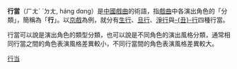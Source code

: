 {{unreferenced|time=2012-4-23}}

'''行當'''（ㄏㄤˊ ˙ㄉㄤ, háng dɑng）是[[中國|中國]][[戲曲|戲曲]]的術語，指[[戲曲|戲曲]]中各演出角色的「分類」，簡稱為「'''行'''」。以[[京戲|京戲]]為例，就分有[[生_(中國戲曲)|生行]]、[[旦角|旦行]]、[[淨|淨行]]與[[丑角|-{丑}-行]]四種行當。

行當可以說是演出角色的類型分類，也可以說是不同角色的演出風格分類，通常相同行當之間的角色表演風格差異較小，不同行當間的角色表演風格差異較大。

{{戏剧小作品}}

{{行當}}

[[Category:行当|]]